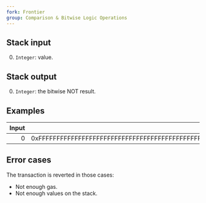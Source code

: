 ```yaml
---
fork: Frontier
group: Comparison & Bitwise Logic Operations
---
```


## Stack input

0. `Integer`: value.

## Stack output

0. `Integer`: the bitwise NOT result.

## Examples

| Input | Output |
|------:|-------:|
| 0 | 0xFFFFFFFFFFFFFFFFFFFFFFFFFFFFFFFFFFFFFFFFFFFFFFFFFFFFFFFFFFFFFFFF |

## Error cases

The transaction is reverted in those cases:
- Not enough gas.
- Not enough values on the stack.

